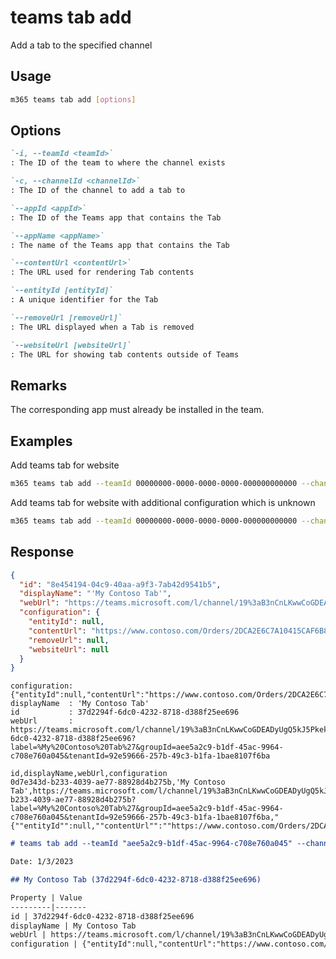 
# teams tab add

Add a tab to the specified channel

## Usage

```sh
m365 teams tab add [options]
```

## Options

```md definition-list
`-i, --teamId <teamId>`
: The ID of the team to where the channel exists

`-c, --channelId <channelId>`
: The ID of the channel to add a tab to

`--appId <appId>`
: The ID of the Teams app that contains the Tab

`--appName <appName>`
: The name of the Teams app that contains the Tab

`--contentUrl <contentUrl>`
: The URL used for rendering Tab contents

`--entityId [entityId]`
: A unique identifier for the Tab

`--removeUrl [removeUrl]`
: The URL displayed when a Tab is removed

`--websiteUrl [websiteUrl]`
: The URL for showing tab contents outside of Teams
```

<Global />

## Remarks

The corresponding app must already be installed in the team.

## Examples
  
Add teams tab for website

```sh
m365 teams tab add --teamId 00000000-0000-0000-0000-000000000000 --channelId 19:00000000000000000000000000000000@thread.skype --appId 06805b9e-77e3-4b93-ac81-525eb87513b8 --appName 'My Contoso Tab' --contentUrl 'https://www.contoso.com/Orders/2DCA2E6C7A10415CAF6B8AB6661B3154/tabView'
```

Add teams tab for website with additional configuration which is unknown

```sh
m365 teams tab add --teamId 00000000-0000-0000-0000-000000000000 --channelId 19:00000000000000000000000000000000@thread.skype --appId 06805b9e-77e3-4b93-ac81-525eb87513b8 --appName 'My Contoso Tab' --contentUrl 'https://www.contoso.com/Orders/2DCA2E6C7A10415CAF6B8AB6661B3154/tabView' --test1 'value for test1'
```

## Response

<Tabs>
  <TabItem value="JSON">

  ``` json
  {
    "id": "8e454194-04c9-40aa-a9f3-7ab42d9541b5",
    "displayName": "'My Contoso Tab'",
    "webUrl": "https://teams.microsoft.com/l/channel/19%3aB3nCnLKwwCoGDEADyUgQ5kJ5Pkekujyjmwxp7uhQeAE1%40thread.tacv2/tab%3a%3a8e454194-04c9-40aa-a9f3-7ab42d9541b5?label=%My/20Contoso%20Tab%27&groupId=aee5a2c9-b1df-45ac-9964-c708e760a045&tenantId=92e59666-257b-49c3-b1fa-1bae8107f6ba",
    "configuration": {
      "entityId": null,
      "contentUrl": "https://www.contoso.com/Orders/2DCA2E6C7A10415CAF6B8AB6661B3154/tabView",
      "removeUrl": null,
      "websiteUrl": null
    }
  }
  ```

  </TabItem>
  <TabItem value="Text">

  ``` text
  configuration: {"entityId":null,"contentUrl":"https://www.contoso.com/Orders/2DCA2E6C7A10415CAF6B8AB6661B3154/tabView","removeUrl":null,"websiteUrl":null}
  displayName  : 'My Contoso Tab'
  id           : 37d2294f-6dc0-4232-8718-d388f25ee696
  webUrl       : https://teams.microsoft.com/l/channel/19%3aB3nCnLKwwCoGDEADyUgQ5kJ5Pkekujyjmwxp7uhQeAE1%40thread.tacv2/tab%3a%3a37d2294f-6dc0-4232-8718-d388f25ee696?label=%My%20Contoso%20Tab%27&groupId=aee5a2c9-b1df-45ac-9964-c708e760a045&tenantId=92e59666-257b-49c3-b1fa-1bae8107f6ba
  ```

  </TabItem>
  <TabItem value="CSV">

  ``` text
  id,displayName,webUrl,configuration
  0d7e343d-b233-4039-ae77-88928d4b275b,'My Contoso Tab',https://teams.microsoft.com/l/channel/19%3aB3nCnLKwwCoGDEADyUgQ5kJ5Pkekujyjmwxp7uhQeAE1%40thread.tacv2/tab%3a%3a0d7e343d-b233-4039-ae77-88928d4b275b?label=%My%20Contoso%20Tab%27&groupId=aee5a2c9-b1df-45ac-9964-c708e760a045&tenantId=92e59666-257b-49c3-b1fa-1bae8107f6ba,"{""entityId"":null,""contentUrl"":""https://www.contoso.com/Orders/2DCA2E6C7A10415CAF6B8AB6661B3154/tabView"",""removeUrl"":null,""websiteUrl"":null}"
  ```

  </TabItem>
  <TabItem value="Markdown">

  ```md
  # teams tab add --teamId "aee5a2c9-b1df-45ac-9964-c708e760a045" --channelId "19:B3nCnLKwwCoGDEADyUgQ5kJ5Pkekujyjmwxp7uhQeAE1@thread.tacv2" --appId "com.microsoft.teamspace.tab.web" --appName "My Contoso Tab" --contentUrl "https://www.contoso.com/Orders/2DCA2E6C7A10415CAF6B8AB6661B3154/tabView"

  Date: 1/3/2023

  ## My Contoso Tab (37d2294f-6dc0-4232-8718-d388f25ee696)

  Property | Value
  ---------|-------
  id | 37d2294f-6dc0-4232-8718-d388f25ee696
  displayName | My Contoso Tab
  webUrl | https://teams.microsoft.com/l/channel/19%3aB3nCnLKwwCoGDEADyUgQ5kJ5Pkekujyjmwxp7uhQeAE1%40thread.tacv2/tab%3a%3a37d2294f-6dc0-4232-8718-d388f25ee696?label=%My%20Contoso%20Tab%27&groupId=aee5a2c9-b1df-45ac-9964-c708e760a045&tenantId=92e59666-257b-49c3-b1fa-1bae8107f6ba
  configuration | {"entityId":null,"contentUrl":"https://www.contoso.com/Orders/2DCA2E6C7A10415CAF6B8AB6661B3154/tabView","removeUrl":null,"websiteUrl":null}
  ```

  </TabItem>
</Tabs>

